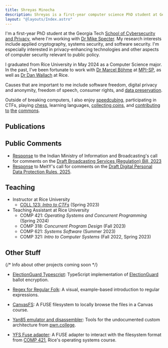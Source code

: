 ```yaml
---
title: Shreyas Minocha
description: Shreyas is a first-year computer science PhD student at Georgia Tech. His research interests include applied cryptography, systems security, and software security.
layout: "@layouts/Index.astro"
---
```



I'm a first-year PhD student at the Georgia&nbsp;Tech [School&nbsp;of Cybersecurity and Privacy](https://scp.cc.gatech.edu/), where I'm working with [Dr&nbsp;Mike&nbsp;Specter](https://mikespecter.com/). My research interests include applied cryptography, systems security, and software security. I'm especially interested in privacy-enhancing technologies and other aspects of computer security relevant to public policy.

I graduated from Rice&nbsp;University in May 2024 as a Computer&nbsp;Science major. In the past, I've been fortunate to work with [Dr&nbsp;Marcel&nbsp;Böhme](https://mboehme.github.io/) at [MPI-SP](https://www.mpi-sp.org/), as well as [Dr&nbsp;Dan&nbsp;Wallach](https://www.cs.rice.edu/~dwallach/) at Rice.

Causes that are important to me include software freedom, digital privacy and anonymity, freedom of speech, consumer rights, and [data preservation](https://archive.org/details/@eabf4fdb0f7a).

Outside of breaking computers, I also enjoy [speedcubing](https://www.worldcubeassociation.org/persons/2022MINO03), participating in CTFs, playing [chess](https://lichess.org/@/acute-triangle), learning languages, [collecting coins](https://en.numista.com/vous/vos_pieces.php?user=417600), and [contributing](https://archive.org/details/@eabf4fdb0f7a) [to](https://en.wikipedia.org/wiki/User:ShreyasMinocha) [the](https://www.openstreetmap.org/user/%E0%A4%B6%E0%A5%8D%E0%A4%B0) [commons](https://musicbrainz.org/user/shreyasminocha).

## Publications

<Bibliography />

## Public Comments

-   [Response](/public-comments/broadcast-bill-comments.pdf) to the Indian Ministry of Information and Broadcasting's call for comments on the [Draft Broadcasting Services (Regulation) Bill, 2023](https://pib.gov.in/PressReleasePage.aspx?PRID=1976200)
-   [Response](/public-comments/dpdp-rules-comments.pdf) to MeitY's call for comments on the [Draft Digital Personal Data Protection Rules, 2025](https://innovateindia.mygov.in/dpdp-rules-2025/).

## Teaching

-   Instructor at Rice University
    -   [COLL 123: _Intro to CTFs_](https://canvas.rice.edu/courses/55235) (Spring 2023)
-   Teaching Assistant at Rice University
    -   COMP 421: _Operating Systems and Concurrent Programming_ (Spring 2024)
    -   COMP 318: _Concurrent Program Design_ (Fall 2023)
    -   COMP 621: _Systems Software_ (Summer 2023)
    -   COMP 321: _Intro to Computer Systems_ (Fall 2022, Spring 2023)

## Other Stuff

{/* Info about other projects coming soon */}

-   [ElectionGuard Typescript](https://github.com/danwallach/ElectionGuard-TypeScript): TypeScript implementation of [ElectionGuard](https://www.electionguard.vote/) ballot encryption.

-   [Regex for Regular Folk](https://refrf.dev/): A visual, example-based introduction to regular expressions.

-   [CanvasFS](https://github.com/shreyasminocha/canvas-fs): A FUSE filesystem to locally browse the files in a Canvas course.

-   [Yan85 emulator and disassembler](https://github.com/shreyasminocha/gyan85): Tools for the undocumented custom architecture from [pwn.college](https://pwn.college).

-   [YFS Fuse adapter](https://github.com/shreyasminocha/yfs-fuse): A FUSE adapter to interact with the filesystem format from [COMP 421](https://www.clear.rice.edu/comp421/), Rice's operating systems course.

<Footer />
